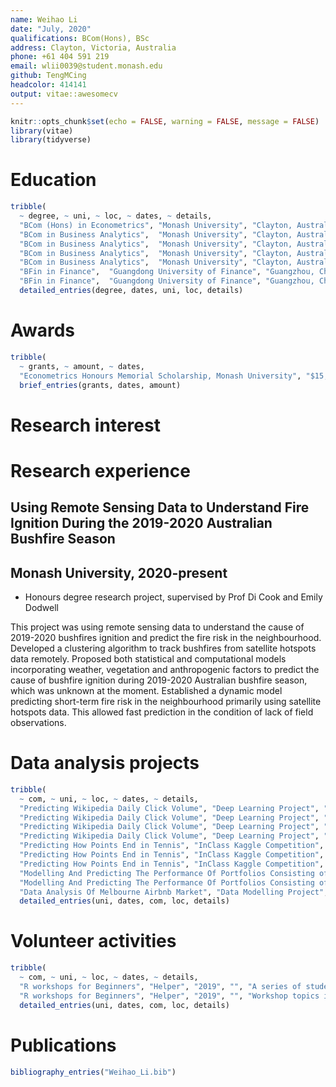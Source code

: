 ```yaml
---
name: Weihao Li
date: "July, 2020"
qualifications: BCom(Hons), BSc
address: Clayton, Victoria, Australia
phone: +61 404 591 219
email: wlii0039@student.monash.edu
github: TengMCing
headcolor: 414141
output: vitae::awesomecv
---
```


```r
knitr::opts_chunk$set(echo = FALSE, warning = FALSE, message = FALSE)
library(vitae)
library(tidyverse)
```

# Education

```r
tribble(
  ~ degree, ~ uni, ~ loc, ~ dates, ~ details,
  "BCom (Hons) in Econometrics", "Monash University", "Clayton, Australia", "Mar. 2020 - Nov. 2020 (expected)", "Studied units include collaborative and reproducible practices, Bayesian and frequentist econometrics and exploratory data analysis.",
  "BCom in Business Analytics",  "Monash University", "Clayton, Australia", "Mar. 2018 - Nov. 2019", "GPA: 3.5/4.0.",
  "BCom in Business Analytics",  "Monash University", "Clayton, Australia", "Mar. 2018 - Nov. 2019", "Over 90/100 for 2 units: Algorithms and Programming in Python and Derivatives.",
  "BCom in Business Analytics",  "Monash University", "Clayton, Australia", "Mar. 2018 - Nov. 2019", "Studied a variety of units covering different aspects of data analysis include data access, cleaning, visualization and modelling.",
  "BCom in Business Analytics",  "Monash University", "Clayton, Australia", "Mar. 2018 - Nov. 2019", "Minored in Finance enhanced my investment analysis skills in currency, equity, debt and derivatives markets.",
  "BFin in Finance",  "Guangdong University of Finance", "Guangzhou, China", "Sep. 2015 - Jun. 2020", 'GPA: 3.4/4.0',
  "BFin in Finance",  "Guangdong University of Finance", "Guangzhou, China", "Sep. 2015 - Jun. 2020", 'Best in class for 4 units: Microeconomics, Fundamentals of Finance, Human Resources Management and Managing Intercultural Communication.') %>% 
  detailed_entries(degree, dates, uni, loc, details)
```

# Awards

```r
tribble(
  ~ grants, ~ amount, ~ dates,
  "Econometrics Honours Memorial Scholarship, Monash University", "$15,000", "2020") %>% 
  brief_entries(grants, dates, amount)
```


# Research interest

\footnotesize
\begin{itemize}
  \item Applications of machine learning in business, finance, economic and environmental science
  \item Computer vision and Natural Language Processing
  \item Data visualization
  \item Bayesian machine learning
\end{itemize}

\normalsize

# Research experience

## Using Remote Sensing Data to Understand Fire Ignition During the 2019-2020 Australian Bushfire Season

## Monash University, 2020-present

\footnotesize

- Honours degree research project, supervised by Prof Di Cook and Emily Dodwell


This project was using remote sensing data to understand the cause of 2019-2020 bushfires ignition and predict the fire risk in the neighbourhood. Developed a clustering algorithm to track bushfires from satellite hotspots data remotely. Proposed both statistical and computational models incorporating weather, vegetation and anthropogenic factors to predict the cause of bushfire ignition during 2019-2020 Australian bushfire season, which was unknown at the moment. Established a dynamic model predicting short-term fire risk in the neighbourhood primarily using satellite hotspots data. This allowed fast prediction in the condition of lack of field observations.

\normalsize

# Data analysis projects

```r
tribble(
  ~ com, ~ uni, ~ loc, ~ dates, ~ details,
  "Predicting Wikipedia Daily Click Volume", "Deep Learning Project", "2019", "", "Used deep learning to predict the next year daily click volume of a Wikipedia website given the data of the previous 500 days.",
  "Predicting Wikipedia Daily Click Volume", "Deep Learning Project", "2019", "", "Tested different deep learning architectures include pure Fully Connected neural network, LSTM, GRU and 1D Convolution neural network for this time-series task.",
  "Predicting Wikipedia Daily Click Volume", "Deep Learning Project", "2019", "", "Tuned Hyperparameters using cross-validated grid-search.",
  "Predicting Wikipedia Daily Click Volume", "Deep Learning Project", "2019", "", "Prediction performance was much better than ETS and ARIMA in most of the cases.",
  "Predicting How Points End in Tennis", "InClass Kaggle Competition", "2019", "", "Used machine learning algorithms to predict outcome categories of tennis points given 3D coordinates of the ball position and 2D coordinates of the player position throughout a match.",
  "Predicting How Points End in Tennis", "InClass Kaggle Competition", "2019", "", "Applied ensemble learning to aggregate the prediction of several neural networks, XGBoost, CatBoost and Random forests models which are trained independently.",
  "Predicting How Points End in Tennis", "InClass Kaggle Competition", "2019", "", "Top 10 of the private leaderboard.",
  "Modelling And Predicting The Performance Of Portfolios Consisting of ASX200 Stocks", "Financial Econometrics Project", "2019", "", "Used ARIMA-ARCH-type models to predict the log return and volatility of portfolios given the past performance.",
  "Modelling And Predicting The Performance Of Portfolios Consisting of ASX200 Stocks", "Financial Econometrics Project", "2019", "", "Successfully constructed a hypothetical portfolio with a high Sharpe ratio and passed a 3-months review.",
  "Data Analysis Of Melbourne Airbnb Market", "Data Modelling Project", "2018", "", "Used classical regression models to explore the factors affecting Melbourne Airbnb price and rating."  ) %>% 
  detailed_entries(uni, dates, com, loc, details)
```


# Volunteer activities

```r
tribble(
  ~ com, ~ uni, ~ loc, ~ dates, ~ details,
  "R workshops for Beginners", "Helper", "2019", "", "A series of student ran workshops on data analysis in R.",
  "R workshops for Beginners", "Helper", "2019", "", "Workshop topics include introduction to R, Rstudio and Rmarkdown, data visualization in ggplot2, data types and import data in R, data wrangling with dplyr and handling missing data with naniar.") %>% 
  detailed_entries(uni, dates, com, loc, details)
```


# Publications

```r
bibliography_entries("Weihao_Li.bib")
```


